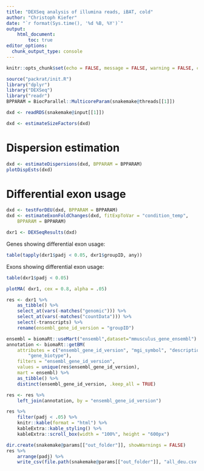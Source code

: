 ```yaml
---
title: "DEXSeq analysis of illumina reads, iBAT, cold"
author: "Christoph Kiefer"
date: "`r format(Sys.time(), '%d %B, %Y')`"
output: 
    html_document:
        toc: true
editor_options:
  chunk_output_type: console
---
```


```r
knitr::opts_chunk$set(echo = FALSE, message = FALSE, warning = FALSE, cache = FALSE)
```

```r
source("packrat/init.R")
library("dplyr")
library("DEXSeq")
library("readr")
BPPARAM = BiocParallel::MulticoreParam(snakemake@threads[[1]])
```

```r
dxd <- readRDS(snakemake@input[[1]])
```

```r
dxd <- estimateSizeFactors(dxd)
```

# Dispersion estimation

```r
dxd <- estimateDispersions(dxd, BPPARAM = BPPARAM)
plotDispEsts(dxd)
```

# Differential exon usage

```r
dxd <- testForDEU(dxd, BPPARAM = BPPARAM)
dxd <- estimateExonFoldChanges(dxd, fitExpToVar = "condition_temp",
    BPPARAM = BPPARAM)
```

```r
dxr1 <- DEXSeqResults(dxd)
```

Genes showing differential exon usage:

```r
table(tapply(dxr1$padj < 0.05, dxr1$groupID, any))
```

Exons showing differential exon usage:

```r
table(dxr1$padj < 0.05)
```

```r
plotMA( dxr1, cex = 0.8, alpha = .05)
```

```r
res <- dxr1 %>% 
    as_tibble() %>% 
    select_at(vars(-matches("genomic"))) %>% 
    select_at(vars(-matches("countData"))) %>% 
    select(-transcripts) %>% 
    rename(ensembl_gene_id_version = "groupID")
```

```r
ensembl = biomaRt::useMart("ensembl",dataset="mmusculus_gene_ensembl")
annotation <- biomaRt::getBM(
    attributes = c("ensembl_gene_id_version", "mgi_symbol", "description",
        "gene_biotype"), 
    filters = "ensembl_gene_id_version", 
    values = unique(res$ensembl_gene_id_version), 
    mart = ensembl) %>% 
    as_tibble() %>% 
    distinct(ensembl_gene_id_version, .keep_all = TRUE)

res <- res %>% 
    left_join(annotation, by = "ensembl_gene_id_version")
```


```r
res %>% 
    filter(padj < .05) %>% 
    knitr::kable(format = "html") %>%
    kableExtra::kable_styling() %>%
    kableExtra::scroll_box(width = "100%", height = "600px")

dir.create(snakemake@params[["out_folder"]], showWarnings = FALSE)
res %>% 
    arrange(padj) %>% 
    write_csv(file.path(snakemake@params[["out_folder"]], "all_deu.csv.gz"))
```


